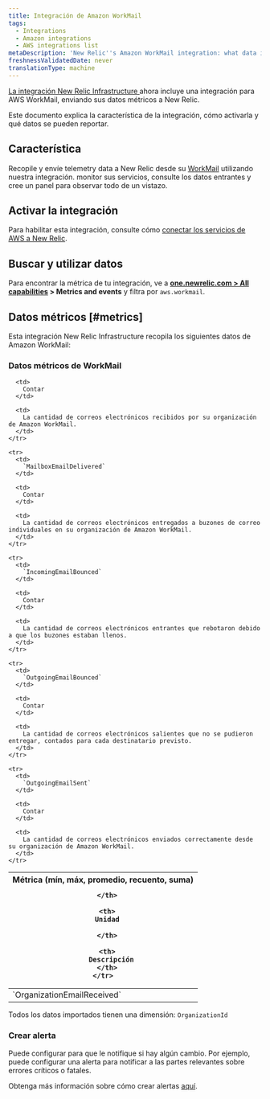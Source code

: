 ```yaml
---
title: Integración de Amazon WorkMail
tags:
  - Integrations
  - Amazon integrations
  - AWS integrations list
metaDescription: 'New Relic''s Amazon WorkMail integration: what data it reports and how to enable it.'
freshnessValidatedDate: never
translationType: machine
---
```


[La integración New Relic Infrastructure ](/docs/infrastructure/integrations-getting-started/getting-started/introduction-infrastructure-integrations)ahora incluye una integración para AWS WorkMail, enviando sus datos métricos a New Relic.

Este documento explica la característica de la integración, cómo activarla y qué datos se pueden reportar.

## Característica

Recopile y envíe telemetry data a New Relic desde su [WorkMail](https://aws.amazon.com/WorkMail/) utilizando nuestra integración. monitor sus servicios, consulte los datos entrantes y cree un panel para observar todo de un vistazo.

## Activar la integración

Para habilitar esta integración, consulte cómo [conectar los servicios de AWS a New Relic](/docs/infrastructure/amazon-integrations/connect/aws-metric-stream-setup/).

## Buscar y utilizar datos

Para encontrar la métrica de tu integración, ve a <DNT>**[one.newrelic.com > All capabilities](https://one.newrelic.com/all-capabilities) > Metrics and events**</DNT> y filtra por `aws.workmail`.

## Datos métricos [#metrics]

Esta integración New Relic Infrastructure recopila los siguientes datos de Amazon WorkMail:

### Datos métricos de WorkMail

<table>
  <thead>
    <tr>
      <th style={{ width: "200px" }}>
        Métrica (mín, máx, promedio, recuento, suma)  

      </th>

      <th>
        Unidad  

      </th>

      <th>
        Descripción
      </th>
    </tr>
  </thead>

  <tbody>
    <tr>
      <td>
        `OrganizationEmailReceived`
      </td>

      <td>
        Contar
      </td>

      <td>
        La cantidad de correos electrónicos recibidos por su organización de Amazon WorkMail.
      </td>
    </tr>

    <tr>
      <td>
        `MailboxEmailDelivered`
      </td>

      <td>
        Contar
      </td>

      <td>
        La cantidad de correos electrónicos entregados a buzones de correo individuales en su organización de Amazon WorkMail.
      </td>
    </tr>

    <tr>
      <td>
        `IncomingEmailBounced`
      </td>

      <td>
        Contar
      </td>

      <td>
        La cantidad de correos electrónicos entrantes que rebotaron debido a que los buzones estaban llenos.
      </td>
    </tr>

    <tr>
      <td>
        `OutgoingEmailBounced`
      </td>

      <td>
        Contar
      </td>

      <td>
        La cantidad de correos electrónicos salientes que no se pudieron entregar, contados para cada destinatario previsto.
      </td>
    </tr>

    <tr>
      <td>
        `OutgoingEmailSent`
      </td>

      <td>
        Contar
      </td>

      <td>
        La cantidad de correos electrónicos enviados correctamente desde su organización de Amazon WorkMail.
      </td>
    </tr>
  </tbody>
</table>

Todos los datos importados tienen una dimensión: `OrganizationId`

### Crear alerta

Puede configurar <InlinePopover type="alerts"/>para que le notifique si hay algún cambio. Por ejemplo, puede configurar una alerta para notificar a las partes relevantes sobre errores críticos o fatales.

Obtenga más información sobre cómo crear alertas [aquí](/docs/alerts-applied-intelligence/new-relic-alerts/learn-alerts/introduction-alerts/).